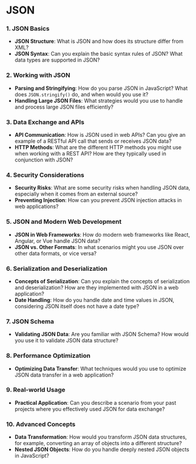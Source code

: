 # JSON

### 1. JSON Basics

- **JSON Structure**: What is JSON and how does its structure differ from XML?
- **JSON Syntax**: Can you explain the basic syntax rules of JSON? What data types are supported in JSON?

### 2. Working with JSON

- **Parsing and Stringifying**: How do you parse JSON in JavaScript? What does `JSON.stringify()` do, and when would you use it?
- **Handling Large JSON Files**: What strategies would you use to handle and process large JSON files efficiently?

### 3. Data Exchange and APIs

- **API Communication**: How is JSON used in web APIs? Can you give an example of a RESTful API call that sends or receives JSON data?
- **HTTP Methods**: What are the different HTTP methods you might use when working with a REST API? How are they typically used in conjunction with JSON?

### 4. Security Considerations

- **Security Risks**: What are some security risks when handling JSON data, especially when it comes from an external source?
- **Preventing Injection**: How can you prevent JSON injection attacks in web applications?

### 5. JSON and Modern Web Development

- **JSON in Web Frameworks**: How do modern web frameworks like React, Angular, or Vue handle JSON data?
- **JSON vs. Other Formats**: In what scenarios might you use JSON over other data formats, or vice versa?

### 6. Serialization and Deserialization

- **Concepts of Serialization**: Can you explain the concepts of serialization and deserialization? How are they implemented with JSON in a web application?
- **Date Handling**: How do you handle date and time values in JSON, considering JSON itself does not have a date type?

### 7. JSON Schema

- **Validating JSON Data**: Are you familiar with JSON Schema? How would you use it to validate JSON data structure?

### 8. Performance Optimization

- **Optimizing Data Transfer**: What techniques would you use to optimize JSON data transfer in a web application?

### 9. Real-world Usage

- **Practical Application**: Can you describe a scenario from your past projects where you effectively used JSON for data exchange?

### 10. Advanced Concepts

- **Data Transformation**: How would you transform JSON data structures, for example, converting an array of objects into a different structure?
- **Nested JSON Objects**: How do you handle deeply nested JSON objects in JavaScript?
